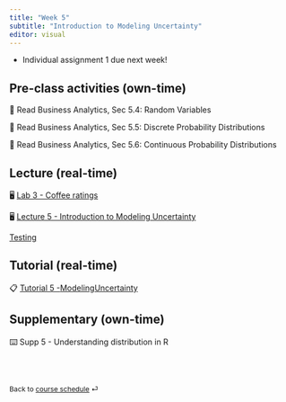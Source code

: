```yaml
---
title: "Week 5"
subtitle: "Introduction to Modeling Uncertainty"
editor: visual
---
```


::: callout-important
-   Individual assignment 1 due next week!
:::

## Pre-class activities (own-time)

📖 Read Business Analytics, Sec 5.4: Random Variables

📖 Read Business Analytics, Sec 5.5: Discrete Probability Distributions

📖 Read Business Analytics, Sec 5.6: Continuous Probability Distributions

## Lecture (real-time)

🖥️ [Lab 3 - Coffee ratings](/slides/lab-3.html)

🖥️ [Lecture 5 - Introduction to Modeling Uncertainty](/slides/lec-5.html)

[Testing](https://learning.monash.edu/pluginfile.php/3721006/mod_resource/content/1/Assignmen4Solutions.html)

## Tutorial (real-time)

📋 [Tutorial 5 -](tba)[Modeling](hw/hw-5.qmd)[Uncertainty](tba)

## Supplementary (own-time)

⌨️ Supp 5 - Understanding distribution in R

<br><br>

::: {style="font-size: 0.875em;"}
Back to [course schedule](/ "Course schedule") ⏎
:::

